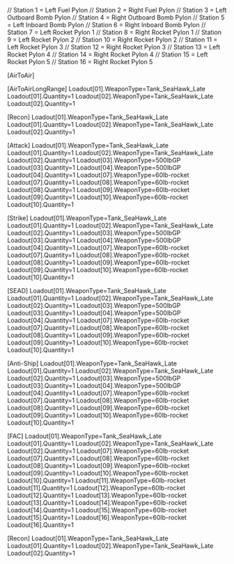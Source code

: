 // Station 1 = Left Fuel Pylon
// Station 2 = Right Fuel Pylon
// Station 3 = Left Outboard Bomb Pylon
// Station 4 = Right Outboard Bomb Pylon
// Station 5 = Left Inboard Bomb Pylon
// Station 6 = Right Inboard Bomb Pylon
// Station 7 = Left Rocket Pylon 1
// Station 8 = Right Rocket Pylon 1
// Station 9 = Left Rocket Pylon 2
// Station 10 = Right Rocket Pylon 2
// Station 11 = Left Rocket Pylon 3
// Station 12 = Right Rocket Pylon 3
// Station 13 = Left Rocket Pylon 4
// Station 14 = Right Rocket Pylon 4
// Station 15 = Left Rocket Pylon 5
// Station 16 = Right Rocket Pylon 5

[AirToAir]

[AirToAirLongRange]
Loadout[01].WeaponType=Tank_SeaHawk_Late
Loadout[01].Quantity=1
Loadout[02].WeaponType=Tank_SeaHawk_Late
Loadout[02].Quantity=1

[Recon]
Loadout[01].WeaponType=Tank_SeaHawk_Late
Loadout[01].Quantity=1
Loadout[02].WeaponType=Tank_SeaHawk_Late
Loadout[02].Quantity=1

[Attack]
Loadout[01].WeaponType=Tank_SeaHawk_Late
Loadout[01].Quantity=1
Loadout[02].WeaponType=Tank_SeaHawk_Late
Loadout[02].Quantity=1
Loadout[03].WeaponType=500lbGP
Loadout[03].Quantity=1
Loadout[04].WeaponType=500lbGP
Loadout[04].Quantity=1
Loadout[07].WeaponType=60lb-rocket
Loadout[07].Quantity=1
Loadout[08].WeaponType=60lb-rocket
Loadout[08].Quantity=1
Loadout[09].WeaponType=60lb-rocket
Loadout[09].Quantity=1
Loadout[10].WeaponType=60lb-rocket
Loadout[10].Quantity=1


[Strike]
Loadout[01].WeaponType=Tank_SeaHawk_Late
Loadout[01].Quantity=1
Loadout[02].WeaponType=Tank_SeaHawk_Late
Loadout[02].Quantity=1
Loadout[03].WeaponType=500lbGP
Loadout[03].Quantity=1
Loadout[04].WeaponType=500lbGP
Loadout[04].Quantity=1
Loadout[07].WeaponType=60lb-rocket
Loadout[07].Quantity=1
Loadout[08].WeaponType=60lb-rocket
Loadout[08].Quantity=1
Loadout[09].WeaponType=60lb-rocket
Loadout[09].Quantity=1
Loadout[10].WeaponType=60lb-rocket
Loadout[10].Quantity=1

[SEAD]
Loadout[01].WeaponType=Tank_SeaHawk_Late
Loadout[01].Quantity=1
Loadout[02].WeaponType=Tank_SeaHawk_Late
Loadout[02].Quantity=1
Loadout[03].WeaponType=500lbGP
Loadout[03].Quantity=1
Loadout[04].WeaponType=500lbGP
Loadout[04].Quantity=1
Loadout[07].WeaponType=60lb-rocket
Loadout[07].Quantity=1
Loadout[08].WeaponType=60lb-rocket
Loadout[08].Quantity=1
Loadout[09].WeaponType=60lb-rocket
Loadout[09].Quantity=1
Loadout[10].WeaponType=60lb-rocket
Loadout[10].Quantity=1

[Anti-Ship]
Loadout[01].WeaponType=Tank_SeaHawk_Late
Loadout[01].Quantity=1
Loadout[02].WeaponType=Tank_SeaHawk_Late
Loadout[02].Quantity=1
Loadout[03].WeaponType=500lbGP
Loadout[03].Quantity=1
Loadout[04].WeaponType=500lbGP
Loadout[04].Quantity=1
Loadout[07].WeaponType=60lb-rocket
Loadout[07].Quantity=1
Loadout[08].WeaponType=60lb-rocket
Loadout[08].Quantity=1
Loadout[09].WeaponType=60lb-rocket
Loadout[09].Quantity=1
Loadout[10].WeaponType=60lb-rocket
Loadout[10].Quantity=1

[FAC]
Loadout[01].WeaponType=Tank_SeaHawk_Late
Loadout[01].Quantity=1
Loadout[02].WeaponType=Tank_SeaHawk_Late
Loadout[02].Quantity=1
Loadout[07].WeaponType=60lb-rocket
Loadout[07].Quantity=1
Loadout[08].WeaponType=60lb-rocket
Loadout[08].Quantity=1
Loadout[09].WeaponType=60lb-rocket
Loadout[09].Quantity=1
Loadout[10].WeaponType=60lb-rocket
Loadout[10].Quantity=1
Loadout[11].WeaponType=60lb-rocket
Loadout[11].Quantity=1
Loadout[12].WeaponType=60lb-rocket
Loadout[12].Quantity=1
Loadout[13].WeaponType=60lb-rocket
Loadout[13].Quantity=1
Loadout[14].WeaponType=60lb-rocket
Loadout[14].Quantity=1
Loadout[15].WeaponType=60lb-rocket
Loadout[15].Quantity=1
Loadout[16].WeaponType=60lb-rocket
Loadout[16].Quantity=1

[Recon]
Loadout[01].WeaponType=Tank_SeaHawk_Late
Loadout[01].Quantity=1
Loadout[02].WeaponType=Tank_SeaHawk_Late
Loadout[02].Quantity=1


